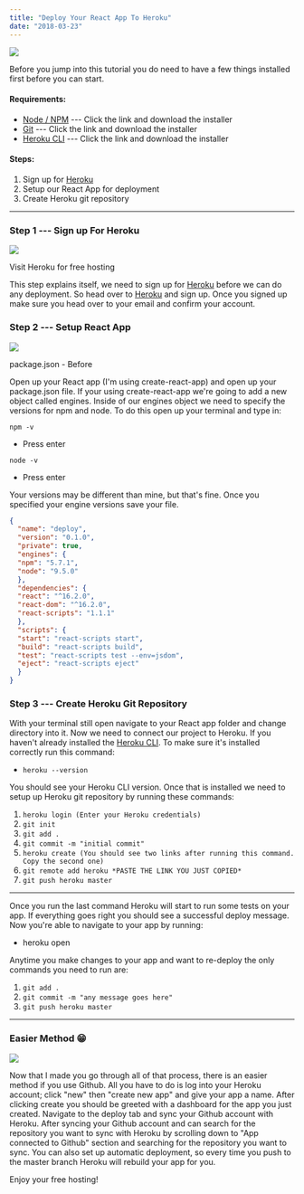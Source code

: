 ```yaml
---
title: "Deploy Your React App To Heroku"
date: "2018-03-23"
---
```


![](https://shakhorblog.files.wordpress.com/2018/03/heroku.png?w=512)

Before you jump into this tutorial you do need to have a few things installed first before you can start.

#### Requirements:

-   [Node / NPM](https://nodejs.org/en/) --- Click the link and download the installer
-   [Git](https://git-scm.com/downloads) --- Click the link and download the installer
-   [Heroku CLI](https://devcenter.heroku.com/articles/heroku-cli) --- Click the link and download the installer

#### Steps:

1.  Sign up for [Heroku](https://www.heroku.com/)
2.  Setup our React App for deployment
3.  Create Heroku git repository

* * * * *

### Step 1 --- Sign up For Heroku

![](https://shakhorblog.files.wordpress.com/2018/03/f3f51-1ppwg0zvhu_gyhgmhxi83dw.png?w=1100)

Visit Heroku for free hosting

This step explains itself, we need to sign up for [Heroku](https://www.heroku.com/) before we can do any deployment. So head over to [Heroku](https://www.heroku.com/) and sign up. Once you signed up make sure you head over to your email and confirm your account.

### Step 2 --- Setup React App

![](https://shakhorblog.files.wordpress.com/2018/03/dbe0c-1t-t56mocumwzm2py8xdwgw.png?w=1100)

package.json - Before

Open up your React app (I'm using create-react-app) and open up your package.json file. If your using create-react-app we're going to add a new object called engines. Inside of our engines object we need to specify the versions for npm and node. To do this open up your terminal and type in:

```npm -v```

-   Press enter

```node -v```

-   Press enter

Your versions may be different than mine, but that's fine. Once you specified your engine versions save your file.
```json
{ 
  "name": "deploy", 
  "version": "0.1.0", 
  "private": true, 
  "engines": { 
  "npm": "5.7.1", 
  "node": "9.5.0" 
  }, 
  "dependencies": { 
  "react": "^16.2.0", 
  "react-dom": "^16.2.0", 
  "react-scripts": "1.1.1" 
  }, 
  "scripts": { 
  "start": "react-scripts start", 
  "build": "react-scripts build", 
  "test": "react-scripts test --env=jsdom", 
  "eject": "react-scripts eject" 
  } 
} 
```

### Step 3 --- Create Heroku Git Repository

With your terminal still open navigate to your React app folder and change directory into it. Now we need to connect our project to Heroku. If you haven't already installed the [Heroku CLI](https://devcenter.heroku.com/articles/heroku-cli). To make sure it's installed correctly run this command:

-   ```heroku --version```

You should see your Heroku CLI version. Once that is installed we need to setup up Heroku git repository by running these commands:

1.  ```heroku login (Enter your Heroku credentials)```
2.  ```git init```
3.  ```git add .```
4.  ```git commit -m "initial commit"```
5.  ```heroku create (You should see two links after running this command. Copy the second one)```
6.  ```git remote add heroku *PASTE THE LINK YOU JUST COPIED*```
7.  ```git push heroku master```

* * * * *

Once you run the last command Heroku will start to run some tests on your app. If everything goes right you should see a successful deploy message. Now you're able to navigate to your app by running:

-   heroku open

Anytime you make changes to your app and want to re-deploy the only commands you need to run are:

1.  ```git add .```
2.  ```git commit -m "any message goes here"```
3.  ```git push heroku master```

* * * * *

### Easier Method 😁

![](https://shakhorblog.files.wordpress.com/2018/03/94ad9-1n0wsbavf_snjqyyfin39lw.png?w=1100)

Now that I made you go through all of that process, there is an easier method if you use Github. All you have to do is log into your Heroku account; click "new" then "create new app" and give your app a name. After clicking create you should be greeted with a dashboard for the app you just created. Navigate to the deploy tab and sync your Github account with Heroku. After syncing your Github account and can search for the repository you want to sync with Heroku by scrolling down to "App connected to Github" section and searching for the repository you want to sync. You can also set up automatic deployment, so every time you push to the master branch Heroku will rebuild your app for you.

Enjoy your free hosting!